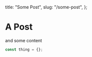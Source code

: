   title: "Some Post",
  slug: "/some-post",
};

# A Post

and some content

```js
const thing = {};
```
